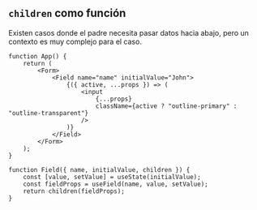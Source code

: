 ## `children` como función

Existen casos donde el padre necesita pasar datos hacia abajo,
pero un contexto es muy complejo para el caso.

```tsx
function App() {
	return (
		<Form>
			<Field name="name" initialValue="John">
				{({ active, ...props }) => (
					<input
						{...props}
						className={active ? "outline-primary" : "outline-transparent"}
					/>
				)}
			</Field>
		</Form>
	);
}

function Field({ name, initialValue, children }) {
	const [value, setValue] = useState(initialValue);
	const fieldProps = useField(name, value, setValue);
	return children(fieldProps);
}
```
